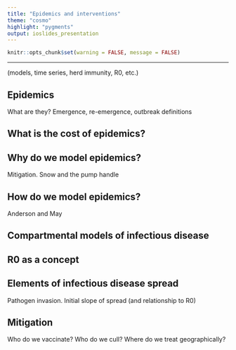 ```yaml
---
title: "Epidemics and interventions"
theme: "cosmo"
highlight: "pygments"
output: ioslides_presentation
---
```


<style type="text/css">
.main-container {
  max-width: 800px;
  margin-left: auto;
  margin-right: auto;
}
</style>

```r
knitr::opts_chunk$set(warning = FALSE, message = FALSE) 
```
---



 (models, time series, herd immunity, R0, etc.)
 
## Epidemics 

What are they? Emergence, re-emergence, outbreak definitions 



## What is the cost of epidemics? 










## Why do we model epidemics? 

Mitigation. 
Snow and the pump handle




## How do we model epidemics? 

Anderson and May 







##  Compartmental models of infectious disease






## R0 as a concept






## Elements of infectious disease spread

Pathogen invasion.
Initial slope of spread (and relationship to R0)










## Mitigation 

Who do we vaccinate? Who do we cull? Where do we treat geographically? 




##  










